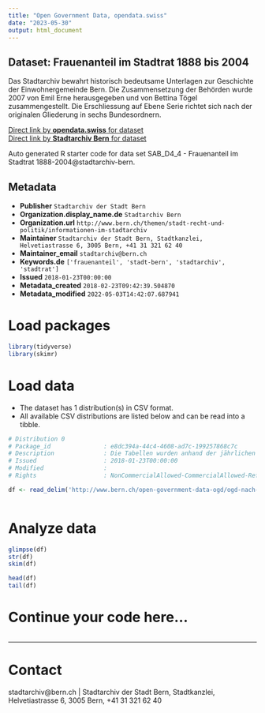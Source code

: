 ```yaml
---
title: "Open Government Data, opendata.swiss"
date: "2023-05-30"
output: html_document
---
```


## Dataset: Frauenanteil im Stadtrat 1888 bis 2004

Das Stadtarchiv bewahrt historisch bedeutsame Unterlagen zur Geschichte der Einwohnergemeinde Bern. Die Zusammensetzung der Behörden wurde 2007 von Emil Erne herausgegeben und von Bettina Tögel zusammengestellt. Die Erschliessung auf Ebene Serie richtet sich nach der originalen Gliederung in sechs Bundesordnern.

[Direct link by **opendata.swiss** for dataset](https://opendata.swiss/de/dataset/de-frauenanteil-im-stadtrat-1888-bis-2004)<br>
[Direct link by **Stadtarchiv Bern** for dataset](http://www.bern.ch/open-government-data-ogd/ogd-nach-themen/stadtarchiv-ogd)

Auto generated R starter code for data set SAB_D4_4 - Frauenanteil im Stadtrat 1888-2004@stadtarchiv-bern.

## Metadata

- **Publisher** `Stadtarchiv der Stadt Bern`
- **Organization.display_name.de** `Stadtarchiv Bern`
- **Organization.url** `http://www.bern.ch/themen/stadt-recht-und-politik/informationen-im-stadtarchiv`
- **Maintainer** `Stadtarchiv der Stadt Bern, Stadtkanzlei, Helvetiastrasse 6, 3005 Bern, +41 31 321 62 40`
- **Maintainer_email** `stadtarchiv@bern.ch`
- **Keywords.de** `['frauenanteil', 'stadt-bern', 'stadtarchiv', 'stadtrat']`
- **Issued** `2018-01-23T00:00:00`
- **Metadata_created** `2018-02-23T09:42:39.504870`
- **Metadata_modified** `2022-05-03T14:42:07.687941`


# Load packages

```r

library(tidyverse)
library(skimr)

```

# Load data

-   The dataset has 1 distribution(s) in CSV format.
-   All available CSV distributions are listed below and can be read into a tibble.

```r

# Distribution 0
# Package_id               : e8dc394a-44c4-4608-ad7c-199257868c7c
# Description              : Die Tabellen wurden anhand der jährlichen Mitgliederlisten des Stadtrates erstellt, wo die benutzten Quellen im einzelnen aufgeführt sind.
# Issued                   : 2018-01-23T00:00:00
# Modified                 : 
# Rights                   : NonCommercialAllowed-CommercialAllowed-ReferenceRequired

df <- read_delim('http://www.bern.ch/open-government-data-ogd/ogd-nach-themen/stadtarchiv-ogd/download-zusammensetzung_der_behoerden_1832_bis_2005-ogd/frauenanteil-im-stadtrat-1888-bis-2004.txt/download')



```

# Analyze data

```r

glimpse(df)
str(df)
skim(df)

head(df)
tail(df)

```

# Continue your code here...

```r

```

------------------------------------------------------------------------

# Contact

stadtarchiv@bern.ch | Stadtarchiv der Stadt Bern, Stadtkanzlei, Helvetiastrasse 6, 3005 Bern, +41 31 321 62 40
